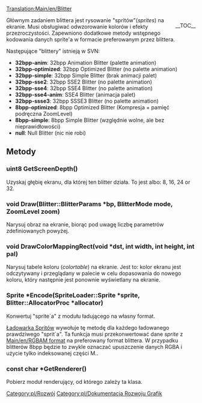 [[Translation:Main/en/Blitter]]
<div style="float: right;">__TOC__</div>
Głównym zadaniem blittera jest rysowanie "spritów"(''sprites'') na ekranie. Musi obsługiwać odwzorowanie kolorów i efekty przezroczystości. Zapewniono dodatkowe metody wstępnego kodowania danych sprite'a w formacie preferowanym przez blittera.

Następujące "blittery" istnieją w SVN:

* '''32bpp-anim''': 32bpp Animation Blitter (palette animation)
* '''32bpp-optimized''': 32bpp Optimized Blitter (no palette animation)
* '''32bpp-simple''': 32bpp Simple Blitter (brak animacji palet)
* '''32bpp-sse2''': 32bpp SSE2 Blitter (no palette animation)
* '''32bpp-sse4''': 32bpp SSE4 Blitter (no palette animation)
* '''32bpp-sse4-anim''': SSE4 Blitter (animacja palet)
* '''32bpp-ssse3''': 32bpp SSSE3 Blitter (no palette animation)
* '''8bpp-optimized''': 8bpp Optimized Blitter (Kompresja + pamięć podręczna ZoomLevel)
* '''8bpp-simple''': 8bpp Simple Blitter (względnie wolne, ale bez nieprawidłowości)
* '''null''': Null Blitter (nic nie robi)

== Metody ==

=== uint8 GetScreenDepth() ===
Uzyskaj głębię ekranu, dla której ten blitter działa. To jest albo: 8, 16, 24 or 32.

=== void Draw(Blitter::BlitterParams *bp, BlitterMode mode, ZoomLevel zoom) ===

Narysuj obraz na ekranie, biorąc pod uwagę liczbę parametrów zdefiniowanych powyżej.

=== void DrawColorMappingRect(void *dst, int width, int height, int pal) ===

Narysuj tabele koloru (''colortable'') na ekranie. Jest to: kolor ekranu jest odczytywany i przeglądany w palecie w celu dopasowania do nowego koloru, który następnie jest ponownie wyświetlany na ekranie.

=== Sprite *Encode(SpriteLoader::Sprite *sprite, Blitter::AllocatorProc *allocator) ===

Konwertuj "sprite`a" z modułu ładującego na własny format.

[[Main/pl/Loader Sprite|Ładowarka Spritów]] wywołuje tę metodę dla każdego ładowanego prawdziwego "sprit`a". Ta funkcja musi przekonwertować dane ''sprite'' z [[Main/en/RGBAM format]] na preferowany format blittera. W przypadku blitterów 8bpp będzie to zwykle oznaczać upuszczenie danych RGBA i użycie tylko indeksowanej części M..

=== const char *GetRenderer() ===

Pobierz moduł renderujący, od którego zależy ta klasa.

<!--[[Category:en/Development]]--> [[Category:pl/Rozwój]]
<!--[[Category:en/Graphics Development Documentation]]--> [[Category:pl/Dokumentacja Rozwoju Grafik]]